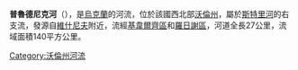 '''普魯德尼克河'''（{{lang-uk|Прудник}}），是[[烏克蘭|烏克蘭]]的河流，位於該國西北部[[沃倫州|沃倫州]]，屬於[[斯特里河|斯特里河]]的右支流，發源自[[維什尼夫_(基韋爾齊區)|維什尼夫]]附近，流經[[基韋爾齊區|基韋爾齊區]]和[[羅日謝區|羅日謝區]]，河道全長27公里，流域面積140平方公里。

{{DEFAULTSORT:Прудник (річка)}}
[[Category:沃倫州河流|Category:沃倫州河流]]


{{Ukraine-river-stub}}